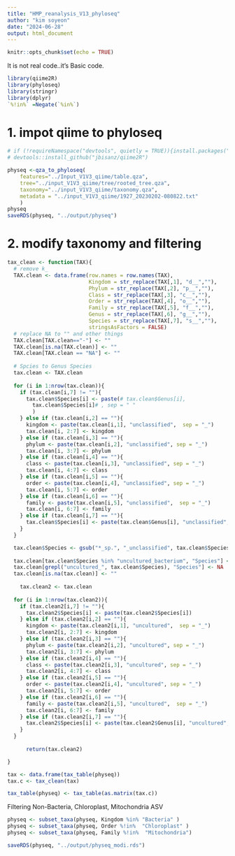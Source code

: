 ```yaml
---
title: "HMP_reanalysis_V13_phyloseq"
author: "kim soyeon"
date: "2024-06-28"
output: html_document
---
```


```r
knitr::opts_chunk$set(echo = TRUE)
```

It is not real code..it's Basic code.

```r
library(qiime2R)
library(phyloseq)
library(stringr)
library(dplyr)
`%!in%` =Negate(`%in%`)
```



# 1. impot qiime to phyloseq
```r
# if (!requireNamespace("devtools", quietly = TRUE)){install.packages("devtools")}
# devtools::install_github("jbisanz/qiime2R")
```


```r
physeq <-qza_to_phyloseq(
    features="../Input_V1V3_qiime/table.qza",
    tree="../input_V1V3_qiime/tree/rooted_tree.qza",
    taxonomy="../input_V1V3_qiime/taxonomy.qza",
    metadata = "../input_V1V3_qiime/1927_20230202-080822.txt"
    )
physeq
saveRDS(physeq, "../output/physeq")
```



# 2. modify taxonomy and filtering
```r

tax_clean <- function(TAX){ 
  # remove k_
  TAX.clean <- data.frame(row.names = row.names(TAX),
                          Kingdom = str_replace(TAX[,1], "d__",""),
                          Phylum = str_replace(TAX[,2], "p__",""),
                          Class = str_replace(TAX[,3], "c__",""),
                          Order = str_replace(TAX[,4], "o__",""),
                          Family = str_replace(TAX[,5], "f__",""),
                          Genus = str_replace(TAX[,6], "g__",""),
                          Species = str_replace(TAX[,7], "s__",""),
                          stringsAsFactors = FALSE)
  # replace NA to "" and other things
  TAX.clean[TAX.clean=="-"] <- ""
  TAX.clean[is.na(TAX.clean)] <- ""
  TAX.clean[TAX.clean == "NA"] <- ""
  
  # Spcies to Genus Species
  tax.clean <- TAX.clean
  
  for (i in 1:nrow(tax.clean)){
    if (tax.clean[i,7] != ""){
      tax.clean$Species[i] <- paste(# tax.clean$Genus[i], 
        tax.clean$Species[i]# , sep = " "
        )
    } else if (tax.clean[i,2] == ""){
      kingdom <- paste(tax.clean[i,1], "unclassified",  sep = "_")
      tax.clean[i, 2:7] <- kingdom
    } else if (tax.clean[i,3] == ""){
      phylum <- paste(tax.clean[i,2], "unclassified", sep = "_")
      tax.clean[i, 3:7] <- phylum
    } else if (tax.clean[i,4] == ""){
      class <- paste(tax.clean[i,3], "unclassified", sep = "_")
      tax.clean[i, 4:7] <- class
    } else if (tax.clean[i,5] == ""){
      order <- paste(tax.clean[i,4], "unclassified", sep = "_")
      tax.clean[i, 5:7] <- order
    } else if (tax.clean[i,6] == ""){
      family <- paste(tax.clean[i,5], "unclassified",  sep = "_")
      tax.clean[i, 6:7] <- family
    } else if (tax.clean[i,7] == ""){
      tax.clean$Species[i] <- paste(tax.clean$Genus[i], "unclassified", sep = "_")
    }
  }

  tax.clean$Species <- gsub("*_sp.", "_unclassified", tax.clean$Species)
  
  tax.clean[tax.clean$Species %in% "uncultured_bacterium", "Species"] <- NA
  tax.clean[grepl("uncultured_", tax.clean$Species), "Species"] <- NA
  tax.clean[is.na(tax.clean)] <- ""
  
    tax.clean2 <- tax.clean
  
  for (i in 1:nrow(tax.clean2)){
    if (tax.clean2[i,7] != ""){
      tax.clean2$Species[i] <- paste(tax.clean2$Species[i])
    } else if (tax.clean2[i,2] == ""){
      kingdom <- paste(tax.clean2[i,1], "uncultured",  sep = "_")
      tax.clean2[i, 2:7] <- kingdom
    } else if (tax.clean2[i,3] == ""){
      phylum <- paste(tax.clean2[i,2], "uncultured", sep = "_")
      tax.clean2[i, 3:7] <- phylum
    } else if (tax.clean2[i,4] == ""){
      class <- paste(tax.clean2[i,3], "uncultured", sep = "_")
      tax.clean2[i, 4:7] <- class
    } else if (tax.clean2[i,5] == ""){
      order <- paste(tax.clean2[i,4], "uncultured", sep = "_")
      tax.clean2[i, 5:7] <- order
    } else if (tax.clean2[i,6] == ""){
      family <- paste(tax.clean2[i,5], "uncultured",  sep = "_")
      tax.clean2[i, 6:7] <- family
    } else if (tax.clean2[i,7] == ""){
      tax.clean2$Species[i] <- paste(tax.clean2$Genus[i], "uncultured", sep = "_")
    }
  }
    
      return(tax.clean2)

}
```


```r

tax <- data.frame(tax_table(physeq))
tax.c <- tax_clean(tax)

tax_table(physeq) <- tax_table(as.matrix(tax.c))

```

Filtering Non-Bacteria, Chloroplast, Mitochondria ASV
```r
physeq <- subset_taxa(physeq, Kingdom %in% "Bacteria" ) 
physeq <- subset_taxa(physeq, Order %!in%  "Chloroplast" ) 
physeq <- subset_taxa(physeq, Family %!in%  "Mitochondria") 

saveRDS(physeq, "../output/physeq_modi.rds")

```
